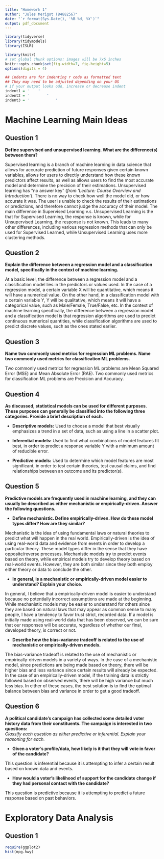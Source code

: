 ```yaml
---
title: "Homework 1"
author: "Jules Merigot (8488256)"
date: "`r format(Sys.Date(), '%B %d, %Y')`"
output: pdf_document
---
```


```r
library(tidyverse)
library(tidymodels)
library(ISLR)

library(knitr)
# set global chunk options: images will be 7x5 inches
knitr::opts_chunk$set(fig.width=7, fig.height=5)
options(digits = 4)

## indents are for indenting r code as formatted text
## They may need to be adjusted depending on your OS
# if your output looks odd, increase or decrease indent
indent1 = '    '
indent2 = '        '
indent3 = '            '
```

\begin{center}
PSTAT 131/231 Statistical Machine Learning - Fall 2022
\end{center}

# Machine Learning Main Ideas

## Question 1

**Define supervised and unsupervised learning. What are the difference(s) between them?**

Supervised learning is a branch of machine learning in data science that allows for accurate prediction of future responses given certain known variables, allows for users to directly understand how these known predictors affect results, as well as allows users to find the most accurate model and determine the precision of their estimations.
Unsupervised learning has "no answer key" (*from 'Lecture: Course Overview and Introduction'*). There is no way to check how well the model did, or how accurate it was. The user is unable to check the results of their estimations or predictions, and therefore cannot judge the accuracy of their model.
The main difference in Supervised Learning v.s. Unsupervised Learning is the that for Supervised Learning, the response is known, while for Unsupervised Learning, the response is not known. This leads to many other differences, including various regression methods that can only be used for Supervised Learned, while Unsupervised Learning uses more clustering methods.

## Question 2

**Explain the difference between a regression model and a classification model, specifically in the context of machine learning.**

At a basic level, the difference between a regression model and a classification model lies in the predictors or values used. In the case of a regression model, a certain variable X will be quantitative, which means it will have a numerical value. On the other hand, in a classification model with a certain variable Y, Y will be qualitative, which means it will have a categorical value, such as Male/Female, True/False, etc. In the context of machine learning specifically, the difference between a regression model and a classification model is that regression algorithms are used to predict continuous numerical quantities, while classification algorithms are used to predict discrete values, such as the ones stated earlier.

## Question 3

**Name two commonly used metrics for regression ML problems. Name two commonly used metrics for classification ML problems.**

Two commonly used metrics for regression ML problems are Mean Squared Error (MSE) and Mean Absolute Error (RAE). Two commonly used metrics for classification ML problems are Precision and Accuracy.

## Question 4

**As discussed, statistical models can be used for different purposes. These purposes can generally be classified into the following three categories. Provide a brief description of each.**

* **Descriptive models:** Used to choose a model that best visually emphasizes a trend in a set of data, such as using a line in a scatter plot.

* **Inferential models:** Used to find what combinations of model features fit best, in order to predict a response variable Y with a minimum amount of reducible error.

* **Predictive models:** Used to determine which model features are most significant, in order to test certain theories, test causal claims, and find relationships between an outcome and its predictor(s).

## Question 5

**Predictive models are frequently used in machine learning, and they can usually be described as either mechanistic or empirically-driven. Answer the following questions.**

* **Define mechanistic. Define empirically-driven. How do these model types differ? How are they similar?**

Mechanistic is the idea of using fundamental laws or natural theories to predict what will happen in the real world. Empirically-driven is the idea of using real-world data and evidence from events in order to develop a particular theory. These model types differ in the sense that they have opposite/reverse processes. Mechanistic models try to predict events based on theory, while empirical models try to develop theory based on real-world events. However, they are both similar since they both employ either theory or data to conclude the other.

* **In general, is a mechanistic or empirically-driven model easier to understand? Explain your choice.**

In general, I believe that a empirically-driven model is easier to understand because no potentially incorrect assumptions are made at the beginning. While mechanistic models may be easier to understand for others since they are based on natural laws that may appear as common sense to many people, I have a tendency to favor trust strict, recorded data. If a model is initially made using real-world data that has been observed, we can be sure that our responses will be accurate, regardless of whether our final, developed theory, is correct or not.

* **Describe how the bias-variance tradeoff is related to the use of mechanistic or empirically-driven models.**

The bias-variance tradeoff is related to the use of mechanistic or empirically-driven models in a variety of ways. In the case of a mechanistic model, since predictions are being made based on theory, there will be higher bias and less variance since certain results will already be expected. In the case of an empirically-driven model, if the training data is strictly followed based on observed events, there will be high variance but much less bias. In either of these cases, the best solution is to find the optimal balance between bias and variance in order to get a good tradeoff.

## Question 6

**A political candidate’s campaign has collected some detailed voter history data from their constituents. The campaign is interested in two questions:**  
*Classify each question as either predictive or inferential. Explain your reasoning for each.*

* **Given a voter’s profile/data, how likely is it that they will vote in favor of the candidate?**

This question is inferential because it is attempting to infer a certain result based on known data and events.

* **How would a voter’s likelihood of support for the candidate change if they had personal contact with the candidate?**

This question is predictive because it is attempting to predict a future response based on past behaviors.

# Exploratory Data Analysis

## Question 1

```r
require(ggplot2)
hist(mpg.hwy)
```


